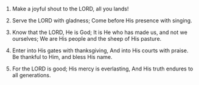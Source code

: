 
1. Make a joyful shout to the LORD, all you lands!

2. Serve the LORD with gladness; Come before His presence with singing.

3. Know that the LORD, He is God; It is He who has made us, and not we ourselves; We are His people and the sheep of His pasture.

4. Enter into His gates with thanksgiving, And into His courts with praise. Be thankful to Him, and bless His name.

5. For the LORD is good; His mercy is everlasting, And His truth endures to all generations.


